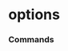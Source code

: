 # options


### Commands
<ul className='grid grid-cols-1 md:grid-cols-2 lg:grid-cols-3 xl:grid-cols-4 gap-4 -ml-6'>
<ReferenceCard
    title="unusual"
    description="Get the complete options chain for a ticker."
    url="options/unusual"
    command
/><ReferenceCard
    title="chains"
    description="Get the complete options chain for a ticker."
    url="options/chains"
    command
/>
</ul>

